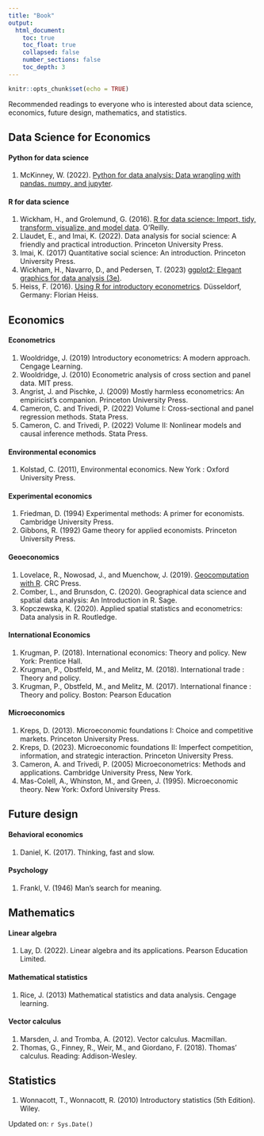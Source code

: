 ```yaml
---
title: "Book"
output:
  html_document:
    toc: true
    toc_float: true
    collapsed: false
    number_sections: false
    toc_depth: 3
---
```


```r
knitr::opts_chunk$set(echo = TRUE)
```

Recommended readings to everyone who is interested about data science, economics, future design, mathematics, and statistics.

## Data Science for Economics

#### Python for data science

1. McKinney, W. (2022). [Python for data analysis: Data wrangling with pandas. numpy, and jupyter](https://wesmckinney.com/book/).

#### R for data science

1.  Wickham, H., and Grolemund, G. (2016). [R for data science: Import, tidy, transform, visualize, and model data](https://r4ds.had.co.nz/index.html). O'Reilly.
2.  Llaudet, E., and Imai, K. (2022). Data analysis for social science: A friendly and practical introduction. Princeton University Press.
3.  Imai, K. (2017) Quantitative social science: An introduction. Princeton University Press.
4.  Wickham, H., Navarro, D., and Pedersen, T. (2023) [ggplot2: Elegant graphics for data analysis (3e)](https://ggplot2-book.org/).
5.  Heiss, F. (2016). [Using R for introductory econometrics](http://www.urfie.net/?fbclid=IwAR0Iax1Am67ZTTUmaCf_zE7ObMVrcAZ-2hEsuJMErMCyi3qvlQ4WC9wttbI). Düsseldorf, Germany: Florian Heiss.

## Economics

#### Econometrics

1.  Wooldridge, J. (2019) Introductory econometrics: A modern approach. Cengage Learning.
2.  Wooldridge, J. (2010) Econometric analysis of cross section and panel data. MIT press.
3.  Angrist, J. and Pischke, J. (2009) Mostly harmless econometrics: An empiricist's companion. Princeton University Press.
4.  Cameron, C. and Trivedi, P. (2022) Volume I: Cross-sectional and panel regression methods. Stata Press.
5.  Cameron, C. and Trivedi, P. (2022) Volume II: Nonlinear models and causal inference methods. Stata Press.

#### Environmental economics

1.  Kolstad, C. (2011), Environmental economics. New York : Oxford University Press.

#### Experimental economics

1.  Friedman, D. (1994) Experimental methods: A primer for economists. Cambridge University Press.
2.  Gibbons, R. (1992) Game theory for applied economists. Princeton University Press.

#### Geoeconomics

1.  Lovelace, R., Nowosad, J., and Muenchow, J. (2019). [Geocomputation with R](https://r.geocompx.org/index.html). CRC Press.
2.  Comber, L., and Brunsdon, C. (2020). Geographical data science and spatial data analysis: An Introduction in R. Sage.
3.  Kopczewska, K. (2020). Applied spatial statistics and econometrics: Data analysis in R. Routledge.

#### International Economics

1. Krugman, P. (2018). International economics: Theory and policy. New York: Prentice Hall.
2. Krugman, P., Obstfeld, M., and Melitz, M. (2018). International trade : Theory and policy.
3. Krugman, P., Obstfeld, M., and Melitz, M. (2017). International finance : Theory and policy. Boston: Pearson Education

#### Microeconomics

1.  Kreps, D. (2013). Microeconomic foundations I: Choice and competitive markets. Princeton University Press.
2.  Kreps, D. (2023). Microeconomic foundations II: Imperfect competition, information, and strategic interaction. Princeton University Press.
3.  Cameron, A. and Trivedi, P. (2005) Microeconometrics: Methods and applications. Cambridge University Press, New York.
4.  Mas-Colell, A., Whinston, M., and Green, J. (1995). Microeconomic theory. New York: Oxford University Press.

## Future design

#### Behavioral economics

1. Daniel, K. (2017). Thinking, fast and slow.

#### Psychology

1. Frankl, V. (1946) Man's search for meaning. 

## Mathematics

#### Linear algebra

1.  Lay, D. (2022). Linear algebra and its applications. Pearson Education Limited.

#### Mathematical statistics

1.  Rice, J. (2013) Mathematical statistics and data analysis. Cengage learning.

#### Vector calculus

1.  Marsden, J. and Tromba, A. (2012). Vector calculus. Macmillan.
2.  Thomas, G., Finney, R., Weir, M., and Giordano, F. (2018). Thomas' calculus. Reading: Addison-Wesley.

## Statistics

1. Wonnacott, T., Wonnacott, R. (2010) Introductory statistics (5th Edition). Wiley.

Updated on: `r Sys.Date()`
